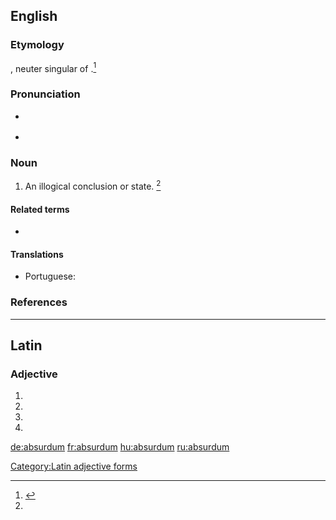 ==English==

===Etymology===
{{borrowing|la|absurdum|lang=en}}, neuter singular of {{etyl|la|en}} {{m|la|absurdus||discordant, harsh}}.<ref name=SOED>{{R:SOED5|page=10}}</ref>

===Pronunciation===
* {{a|RP}} {{IPA|/əbˈsɝːd.m̩/|lang=en}}
* {{a|RP}} {{IPA|/æbˈsɝd.m̩/|/əbˈsɝd.m̩/|lang=en}}

===Noun===
{{en-noun|absurda}}

# An illogical conclusion or state. {{defdate|First attested in the mid 19<sup>th</sup> century.}}<ref name=SOED/>

====Related terms====
* {{l|en|reductio ad absurdum}}

====Translations====
{{trans-top|illogical conclusion or state}}
* Portuguese: {{t+|pt|absurdo|m}}
{{trans-mid}}
{{trans-bottom}}

===References===
<references/>

----

==Latin==

===Adjective===
{{head|la|adjective form}}

# {{inflection of|absurdus||nom|n|s|lang=la}}
# {{inflection of|absurdus||acc|m|s|lang=la}}
# {{inflection of|absurdus||acc|n|s|lang=la}}
# {{inflection of|absurdus||voc|n|s|lang=la}}

[[Category:Latin adjective forms]]

[[de:absurdum]]
[[fr:absurdum]]
[[hu:absurdum]]
[[ru:absurdum]]